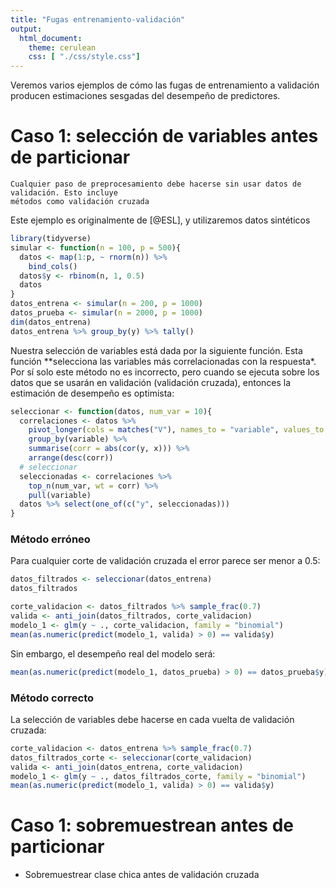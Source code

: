 ```yaml
---
title: "Fugas entrenamiento-validación"
output: 
  html_document:
    theme: cerulean
    css: [ "./css/style.css"]
---
```


Veremos varios ejemplos de cómo las fugas de entrenamiento a validación producen estimaciones
sesgadas del desempeño de predictores.


# Caso 1: selección de variables antes de particionar



```block2
Cualquier paso de preprocesamiento debe hacerse sin usar datos de validación. Esto incluye
métodos como validación cruzada
```


Este ejemplo es originalmente de [@ESL], y utilizaremos datos sintéticos 

```r
library(tidyverse)
simular <- function(n = 100, p = 500){
  datos <- map(1:p, ~ rnorm(n)) %>% 
    bind_cols()
  datos$y <- rbinom(n, 1, 0.5)
  datos
}
datos_entrena <- simular(n = 200, p = 1000)
datos_prueba <- simular(n = 2000, p = 1000)
dim(datos_entrena)
datos_entrena %>% group_by(y) %>% tally()
```

Nuestra selección de variables está dada por la siguiente función. Esta función **selecciona las
variables más correlacionadas con la respuesta*. Por sí solo este método no es incorrecto, pero cuando
se ejecuta sobre los datos que se usarán en validación (validación cruzada), entonces la estimación
de desempeño es optimista:

```r
seleccionar <- function(datos, num_var = 10){
  correlaciones <- datos %>% 
    pivot_longer(cols = matches("V"), names_to = "variable", values_to = "x") %>% 
    group_by(variable) %>% 
    summarise(corr = abs(cor(y, x))) %>% 
    arrange(desc(corr)) 
  # seleccionar 
  seleccionadas <- correlaciones %>% 
    top_n(num_var, wt = corr) %>% 
    pull(variable)
  datos %>% select(one_of(c("y", seleccionadas)))
}

```

### Método erróneo

Para cualquier corte de validación cruzada el error parece ser menor a 0.5:

```r
datos_filtrados <- seleccionar(datos_entrena)
datos_filtrados
```


```r
corte_validacion <- datos_filtrados %>% sample_frac(0.7)
valida <- anti_join(datos_filtrados, corte_validacion)
modelo_1 <- glm(y ~ ., corte_validacion, family = "binomial")
mean(as.numeric(predict(modelo_1, valida) > 0) == valida$y)
```

Sin embargo, el desempeño real del modelo será:

```r
mean(as.numeric(predict(modelo_1, datos_prueba) > 0) == datos_prueba$y)
```



### Método correcto

La selección de variables debe hacerse en cada vuelta de validación cruzada:

```r
corte_validacion <- datos_entrena %>% sample_frac(0.7)
datos_filtrados_corte <- seleccionar(corte_validacion)
valida <- anti_join(datos_entrena, corte_validacion)
modelo_1 <- glm(y ~ ., datos_filtrados_corte, family = "binomial")
mean(as.numeric(predict(modelo_1, valida) > 0) == valida$y)
```


# Caso 1: sobremuestrean antes de particionar

- Sobremuestrear clase chica antes de validación cruzada


